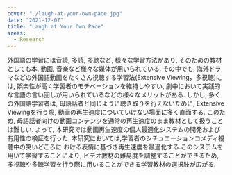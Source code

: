 ```yaml
---
cover: "./laugh-at-your-own-pace.jpg"
date: "2021-12-07"
title: "Laugh at Your Own Pace"
areas:
  - Research
---
```



外国語の学習には音読,
多読,
多聴など,
様々な学習方法があり,
そのための教材としても本,
動画,
音楽など様々な媒体が用いられている.
その中でも,
海外ドラマなどの外国語動画をたくさん視聴する学習法(Extensive Viewing，多視聴)には,
娯楽性が高く学習者のモチベーションを維持しやすい,
劇中において実践的な言語の言い回しが用いられているなどの様々なメリットがある.
しかし,
多くの外国語学習者は,
母語話者と同じように聴き取りを行えないために,
Extensive Viewingを行う際,
動画の再生速度についていけない場面に多く直面する.
このため,
母語話者向けの動画コンテンツを通常の再生速度のまま教材として扱うことは難しい.
よって,
本研究では動画再生速度の個人最適化システムの開発および有用性の検証を行った.
本研究においては,学習者のシチュエーションコメディ視聴中の笑いどころに
おける表情に基づき再生速度を最適化する.このシステムを用いて学習することにより,
ビデオ教材の難易度を調整することができるため,
多視聴や多聴学習を行う際に用いることができる学習教材の選択肢が広がる.
